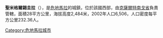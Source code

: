 {{coord|14|54|N|91|37|W|display=title|region:GT_type:city_source:GNS-enwiki}}

'''聖米格爾錫圭拉'''（{{lang-es|San Miguel Sigüilá}}），是[[危地馬拉|危地馬拉]]的城鎮，位於該國西部，由[[克薩爾特南戈省|克薩爾特南戈省]]負責管轄，面積28平方公里，海拔高度2,484米，2002年人口6,506，人口密度每平方公里232.36人。

{{Guatemala-geo-stub}}
[[Category:危地馬拉城市|Category:危地馬拉城市]]